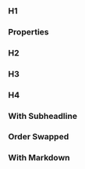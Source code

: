 
<Meta of={HeadlineStories} />

### H1

<Canvas of={HeadlineStories.H1} />

### Properties

<ArgTypes />

### H2

<Canvas of={HeadlineStories.H2} />

### H3

<Canvas of={HeadlineStories.H3} />

### H4

<Canvas of={HeadlineStories.H4} />

### With Subheadline

<Canvas of={HeadlineStories.WithSubheadline} />

### Order Swapped

<Canvas of={HeadlineStories.OrderSwapped} />

### With Markdown

<Canvas of={HeadlineStories.WithMarkdown} />
